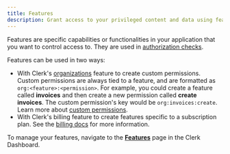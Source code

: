 ```yaml
---
title: Features
description: Grant access to your privileged content and data using features.
---
```


Features are specific capabilities or functionalities in your application that you want to control access to. They are used in [authorization checks](!authorization-check).

Features can be used in two ways:

- With Clerk's [organizations](/docs/guides/organizations/overview) feature to create custom permissions. Custom permissions are always tied to a feature, and are formatted as `org:<feature>:<permission>`. For example, you could create a feature called **invoices** and then create a new permission called **create invoices**. The custom permission's key would be `org:invoices:create`. Learn more about [custom permissions](/docs/guides/organizations/control-access/roles-and-permissions).
- With Clerk's billing feature to create features specific to a subscription plan. See the [billing docs](/docs/guides/billing/overview) for more information.

To manage your features, navigate to the [**Features**](https://dashboard.clerk.com/~/features) page in the Clerk Dashboard.
